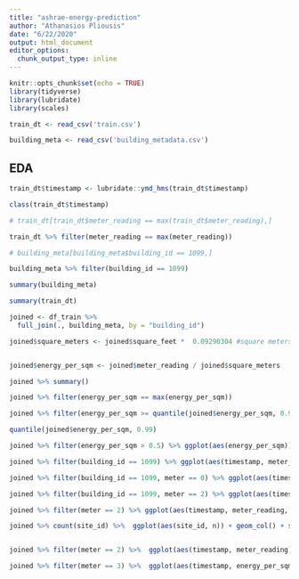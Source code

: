 ```yaml
---
title: "ashrae-energy-prediction"
author: "Athanasios Pliousis"
date: "6/22/2020"
output: html_document
editor_options: 
  chunk_output_type: inline
---
```


```r
knitr::opts_chunk$set(echo = TRUE)
library(tidyverse)
library(lubridate)
library(scales)
```

```r
train_dt <- read_csv('train.csv')

building_meta <- read_csv('building_metadata.csv')
```

## EDA


```r
train_dt$timestamp <- lubridate::ymd_hms(train_dt$timestamp)

class(train_dt$timestamp)
```
```r
# train_dt[train_dt$meter_reading == max(train_dt$meter_reading),]

train_dt %>% filter(meter_reading == max(meter_reading))
```


```r
# building_meta[building_meta$building_id == 1099,]

building_meta %>% filter(building_id == 1099)

summary(building_meta)

summary(train_dt)
```







```r
joined <- df_train %>% 
  full_join(., building_meta, by = "building_id")
```


```r
joined$square_meters <- joined$square_feet *  0.09290304 #square meters 


joined$energy_per_sqm <- joined$meter_reading / joined$square_meters

joined %>% summary()
```

```r


joined %>% filter(energy_per_sqm == max(energy_per_sqm))

joined %>% filter(energy_per_sqm >= quantile(joined$energy_per_sqm, 0.99))

quantile(joined$energy_per_sqm, 0.99)

joined %>% filter(energy_per_sqm > 0.5) %>% ggplot(aes(energy_per_sqm)) + geom_histogram(binwidth = 1) + coord_cartesian(xlim=c(0,15))

joined %>% filter(building_id == 1099) %>% ggplot(aes(timestamp, meter_reading,color = as.factor(meter))) + geom_line()

joined %>% filter(building_id == 1099, meter == 0) %>% ggplot(aes(timestamp, meter_reading)) + geom_line()

joined %>% filter(building_id == 1099, meter == 2) %>% ggplot(aes(timestamp, meter_reading)) + geom_line()

joined %>% filter(meter == 2) %>% ggplot(aes(timestamp, meter_reading, color =)) + geom_line()

joined %>% count(site_id) %>%  ggplot(aes(site_id, n)) + geom_col() + scale_y_continuous(labels = comma)



```



```r
joined %>% filter(meter == 2) %>%  ggplot(aes(timestamp, meter_reading)) + geom_point() + facet_wrap(~ site_id, scales="free_y")

```


```r
joined %>% filter(meter == 3) %>%  ggplot(aes(timestamp, energy_per_sqm)) + geom_line() + facet_wrap(~ site_id, scales = "free_y")
```

